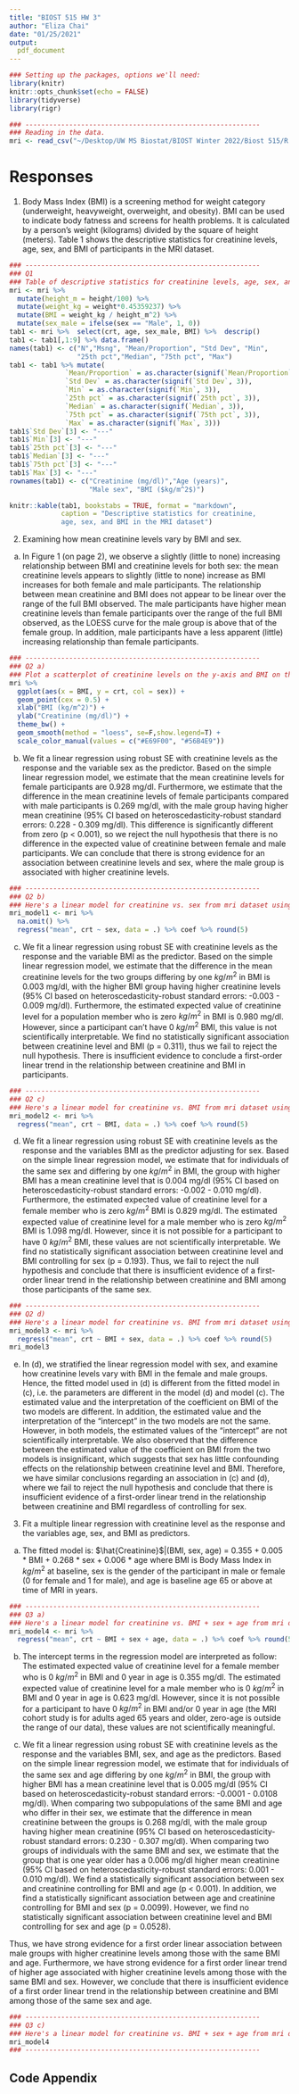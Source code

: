 ```yaml
---
title: "BIOST 515 HW 3"
author: "Eliza Chai"
date: "01/25/2021"
output:
  pdf_document
---
```


```r
### Setting up the packages, options we'll need:
library(knitr)
knitr::opts_chunk$set(echo = FALSE)
library(tidyverse)
library(rigr)
```

```r
### -----------------------------------------------------------
### Reading in the data. 
mri <- read_csv("~/Desktop/UW MS Biostat/BIOST Winter 2022/Biost 515/R dataset/mri.csv")
```

# Responses

1.  Body Mass Index (BMI) is a screening method for weight category (underweight, heavyweight, overweight, and obesity). BMI can be used to indicate body fatness and screens for health problems. It is calculated by a person’s weight (kilograms) divided by the square of height (meters). 
Table 1 shows the descriptive statistics for creatinine levels, age, sex, and BMI of participants in the MRI dataset.


```r
### -----------------------------------------------------------
### Q1
### Table of descriptive statistics for creatinine levels, age, sex, and BMI
mri <- mri %>%
  mutate(height_m = height/100) %>% 
  mutate(weight_kg = weight*0.45359237) %>% 
  mutate(BMI = weight_kg / height_m^2) %>% 
  mutate(sex_male = ifelse(sex == "Male", 1, 0))
tab1 <- mri %>%  select(crt, age, sex_male, BMI) %>%  descrip()
tab1 <- tab1[,1:9] %>% data.frame()
names(tab1) <- c("N","Msng", "Mean/Proportion", "Std Dev", "Min", 
                 "25th pct","Median", "75th pct", "Max")
tab1 <- tab1 %>% mutate(
              `Mean/Proportion` = as.character(signif(`Mean/Proportion`, 3)),
              `Std Dev` = as.character(signif(`Std Dev`, 3)),
              `Min` = as.character(signif(`Min`, 3)),
              `25th pct` = as.character(signif(`25th pct`, 3)),
              `Median` = as.character(signif(`Median`, 3)),
              `75th pct` = as.character(signif(`75th pct`, 3)),
              `Max` = as.character(signif(`Max`, 3)))
tab1$`Std Dev`[3] <- "---"
tab1$`Min`[3] <- "---"
tab1$`25th pct`[3] <- "---"
tab1$`Median`[3] <- "---"
tab1$`75th pct`[3] <- "---"
tab1$`Max`[3] <- "---"
rownames(tab1) <- c("Creatinine (mg/dl)","Age (years)", 
                    "Male sex", "BMI ($kg/m^2$)")

knitr::kable(tab1, bookstabs = TRUE, format = "markdown",
             caption = "Descriptive statistics for creatinine, 
             age, sex, and BMI in the MRI dataset")
```

2.  Examining how mean creatinine levels vary by BMI and sex.

a)  In Figure 1 (on page 2), we observe a slightly (little to none) increasing relationship between BMI and creatinine levels for both sex: the mean creatinine levels appears to slightly (little to none) increase as BMI increases for both female and male participants. The relationship between mean creatinine and BMI does not appear to be linear over the range of the full BMI observed. The male participants have higher mean creatinine levels than female participants over the range of the full BMI observed, as the LOESS curve for the male group is above that of the female group. In addition, male participants have a less apparent (little) increasing relationship than female participants. 


```r
### -----------------------------------------------------------
### Q2 a)
### Plot a scatterplot of creatinine levels on the y-axis and BMI on the x-axis
mri %>%
  ggplot(aes(x = BMI, y = crt, col = sex)) +
  geom_point(cex = 0.5) +
  xlab("BMI (kg/m^2)") +
  ylab("Creatinine (mg/dl)") +
  theme_bw() +
  geom_smooth(method = "loess", se=F,show.legend=T) +
  scale_color_manual(values = c("#E69F00", "#56B4E9"))
```

b)  We fit a linear regression using robust SE with creatinine levels as the response and the variable sex as the predictor. Based on the simple linear regression model, we estimate that the mean creatinine levels for female participants are 0.928 mg/dl. Furthermore, we estimate that the difference in the mean creatinine levels of female participants compared with male participants is 0.269 mg/dl, with the male group having higher mean creatinine (95% CI based on heteroscedasticity-robust standard errors: 0.228 - 0.309 mg/dl). This difference is significantly different from zero (p < 0.001), so we reject the null hypothesis that there is no difference in the expected value of creatinine between female and male participants. We can conclude that there is strong evidence for an association between creatinine levels and sex, where the male group is associated with higher creatinine levels. 

```r
### -----------------------------------------------------------
### Q2 b)
### Here's a linear model for creatinine vs. sex from mri dataset using rigr:regress
mri_model1 <- mri %>% 
  na.omit() %>% 
  regress("mean", crt ~ sex, data = .) %>% coef %>% round(5)
```

c)  We fit a linear regression using robust SE with creatinine levels as the response and the variable BMI as the predictor. Based on the simple linear regression model, we estimate that the difference in the mean creatinine levels for the two groups differing by one $kg/m^2$ in BMI is 0.003 mg/dl, with the higher BMI group having higher creatinine levels (95% CI based on heteroscedasticity-robust standard errors: -0.003 - 0.009 mg/dl). Furthermore, the estimated expected value of creatinine level for a population member who is zero $kg/m^2$ in BMI is 0.980 mg/dl. However, since a participant can't have 0 $kg/m^2$ BMI, this value is not scientifically interpretable. We find no statistically significant association between creatinine level and BMI (p = 0.311), thus we fail to reject the null hypothesis. There is insufficient evidence to conclude a first-order linear trend in the relationship between creatinine and BMI in participants. 

```r
### -----------------------------------------------------------
### Q2 c)
### Here's a linear model for creatinine vs. BMI from mri dataset using rigr:regress
mri_model2 <- mri %>% 
  regress("mean", crt ~ BMI, data = .) %>% coef %>% round(5)
```

d)  We fit a linear regression using robust SE with creatinine levels as the response and the variables BMI as the predictor adjusting for sex. Based on the simple linear regression model, we estimate that for individuals of the same sex and differing by one $kg/m^2$ in BMI, the group with higher BMI has a mean creatinine level that is 0.004 mg/dl (95% CI based on heteroscedasticity-robust standard errors: -0.002 - 0.010 mg/dl). Furthermore, the estimated expected value of creatinine level for a female member who is zero $kg/m^2$ BMI is 0.829 mg/dl. The estimated expected value of creatinine level for a male member who is zero $kg/m^2$ BMI is 1.098 mg/dl. However, since it is not possible for a participant to have 0 $kg/m^2$ BMI, these values are not scientifically interpretable. We find no statistically significant association between creatinine level and BMI controlling for sex (p = 0.193). Thus, we fail to reject the null hypothesis and conclude that there is insufficient evidence of a first-order linear trend in the relationship between creatinine and BMI among those participants of the same sex. 

```r
### -----------------------------------------------------------
### Q2 d)
### Here's a linear model for creatinine vs. BMI from mri dataset using rigr:regress
mri_model3 <- mri %>% 
  regress("mean", crt ~ BMI + sex, data = .) %>% coef %>% round(5)
mri_model3
```

e)  In (d), we stratified the linear regression model with sex, and examine how creatinine levels vary with BMI in the female and male groups. Hence, the fitted model used in (d) is different from the fitted model in (c), i.e. the parameters are different in the model (d) and model (c). The estimated value and the interpretation of the coefficient on BMI of the two models are different. In addition, the estimated value and the interpretation of the "intercept" in the two models are not the same. However, in both models, the estimated values of the "intercept" are not scientifically interpretable. We also observed that the difference between the estimated value of the coefficient on BMI from the two models is insignificant, which suggests that sex has little confounding effects on the relationship between creatinine level and BMI. Therefore, we have similar conclusions regarding an association in (c) and (d), where we fail to reject the null hypothesis and conclude that there is insufficient evidence of a first-order linear trend in the relationship between creatinine and BMI regardless of controlling for sex.
 
3.  Fit a multiple linear regression with creatinine level as the response and the variables age, sex, and
BMI as predictors.

a)  The fitted model is:
$\hat{Creatinine}$|(BMI, sex, age) = 0.355 + 0.005 $*$ BMI + 0.268 $*$ sex + 0.006 $*$ age
where BMI is Body Mass Index in $kg/m^2$ at baseline, sex is the gender of the participant in male or female (0 for female and 1 for male), and age is baseline age 65 or above at time of MRI in years.

```r
### -----------------------------------------------------------
### Q3 a)
### Here's a linear model for creatinine vs. BMI + sex + age from mri dataset using rigr:regress
mri_model4 <- mri %>% 
  regress("mean", crt ~ BMI + sex + age, data = .) %>% coef %>% round(5)
```

b) The intercept terms in the regression model are interpreted as follow: 
The estimated expected value of creatinine level for a female member who is 0 $kg/m^2$ in BMI and 0 year in age is 0.355 mg/dl. The estimated expected value of creatinine level for a male member who is 0 $kg/m^2$ in BMI and 0 year in age is 0.623 mg/dl. However, since it is not possible for a participant to have 0 $kg/m^2$ in BMI and/or 0 year in age (the MRI cohort study is for adults aged 65 years and older, zero-age is outside the range of our data), these values are not scientifically meaningful.

c)  We fit a linear regression using robust SE with creatinine levels as the response and the variables BMI, sex, and age as the predictors. Based on the simple linear regression model, we estimate that for individuals of the same sex and age differing by one $kg/m^2$ in BMI, the group with higher BMI has a mean creatinine level that is 0.005 mg/dl (95% CI based on heteroscedasticity-robust standard errors: -0.0001 - 0.0108 mg/dl). When comparing two subpopulations of the same BMI and age who differ in their sex, we estimate that the difference in mean creatinine between the groups is 0.268 mg/dl, with the male group having higher mean creatinine (95% CI based on heteroscedasticity-robust standard errors: 0.230 - 0.307 mg/dl). When comparing two groups of individuals with the same BMI and sex, we estimate that the group that is one year older has a 0.006 mg/dl higher mean creatinine (95% CI based on heteroscedasticity-robust standard errors: 0.001 - 0.010 mg/dl). We find a statistically significant association between sex and creatinine controlling for BMI and age (p < 0.001). In addition, we find a statistically significant association between age and creatinine controlling for BMI and sex (p = 0.0099). However, we find no statistically significant association between creatinine level and BMI controlling for sex and age (p = 0.0528). 

Thus, we have strong evidence for a first order linear association between male groups with higher creatinine levels among those with the same BMI and age. Furthermore, we have strong evidence for a first order linear trend of higher age associated with higher creatinine levels among those with the same BMI and sex. However, we conclude that there is insufficient evidence of a first order linear trend in the relationship between creatinine and BMI among those of the same sex and age. 

```r
### -----------------------------------------------------------
### Q3 c)
### Here's a linear model for creatinine vs. BMI + sex + age from mri dataset using rigr:regress
mri_model4
### -----------------------------------------------------------
```

\pagebreak

## Code Appendix

```r
```
